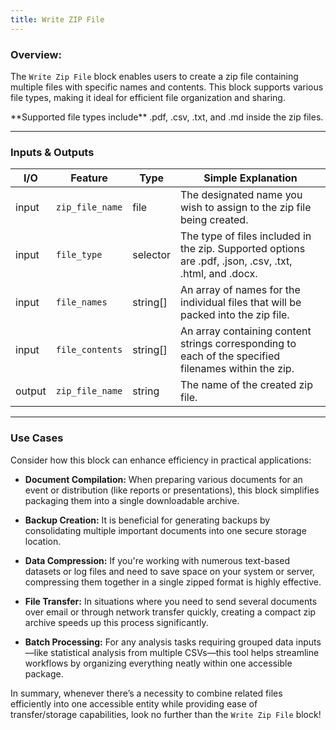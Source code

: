 ```yaml
---
title: Write ZIP File
---
```


### **Overview:**

The `Write Zip File` block enables users to create a zip file containing multiple files with specific names and contents. This block supports various file types, making it ideal for efficient file organization and sharing.

<Check>
  **Supported file types include** .pdf, .csv, .txt, and .md inside the zip
  files.
</Check>

---

### Inputs & Outputs

| I/O    | Feature         | Type     | Simple Explanation                                                                                      |
| ------ | --------------- | -------- | ------------------------------------------------------------------------------------------------------- |
| input  | `zip_file_name` | file     | The designated name you wish to assign to the zip file being created.                                   |
| input  | `file_type`     | selector | The type of files included in the zip. Supported options are .pdf, .json, .csv, .txt, .html, and .docx. |
| input  | `file_names`    | string[] | An array of names for the individual files that will be packed into the zip file.                       |
| input  | `file_contents` | string[] | An array containing content strings corresponding to each of the specified filenames within the zip.    |
| output | `zip_file_name` | string   | The name of the created zip file.                                                                       |

---

### Use Cases

Consider how this block can enhance efficiency in practical applications:

- **Document Compilation:** When preparing various documents for an event or distribution (like reports or presentations), this block simplifies packaging them into a single downloadable archive.
- **Backup Creation:** It is beneficial for generating backups by consolidating multiple important documents into one secure storage location.

- **Data Compression:** If you're working with numerous text-based datasets or log files and need to save space on your system or server, compressing them together in a single zipped format is highly effective.

- **File Transfer:** In situations where you need to send several documents over email or through network transfer quickly, creating a compact zip archive speeds up this process significantly.

- **Batch Processing:** For any analysis tasks requiring grouped data inputs—like statistical analysis from multiple CSVs—this tool helps streamline workflows by organizing everything neatly within one accessible package.

In summary, whenever there’s a necessity to combine related files efficiently into one accessible entity while providing ease of transfer/storage capabilities, look no further than the `Write Zip File` block!
